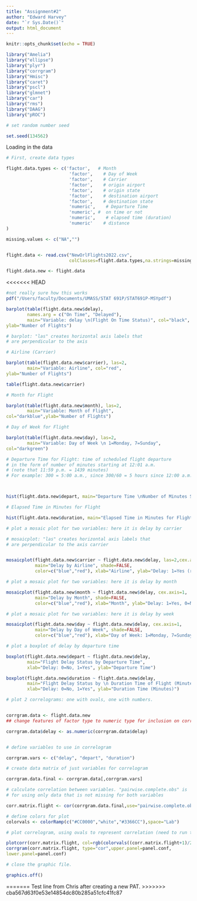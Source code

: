 ```yaml
---
title: "Assignment#2"
author: "Edward Harvey"
date: "`r Sys.Date()`"
output: html_document
---
```


```r
knitr::opts_chunk$set(echo = TRUE)
```


```r
library("Amelia")
library("ellipse")
library("plyr")
library("corrgram")
library("Hmisc")
library("caret")
library("pscl")
library("glmnet")
library("car")
library("rms")
library("DAAG")
library("pROC")

# set random number seed

set.seed(134562)
```




Loading in the data
```r
# First, create data types

flight.data.types <- c('factor',   # Month
                        'factor',    # Day of Week 
                        'factor',    # Carrier 
                        'factor',    # origin airport
                        'factor',    # origin state
                        'factor',    # destination airport
                        'factor',    # destination state
                        'numeric',    # Departure Time
                        'numeric', #  on time or not 
                        'numeric',    # elapsed time (duration)
                        'numeric'    # distance
)

missing.values <- c("NA","")


flight.data <- read.csv("NewOrlFlights2022.csv",
                        colClasses=flight.data.types,na.strings=missing.values)

flight.data.new <- flight.data
```

<<<<<<< HEAD

```r
#not really sure how this works
pdf("/Users/faculty/Documents/UMASS/STAT 691P/STAT691P-MSYpdf")
```


```r
barplot(table(flight.data.new$delay),
        names.arg = c("On Time", "Delayed"),
        main="Variable: delay \n(Flight On Time Status)", col="black",
ylab="Number of Flights")
```


```r
# barplot: "las" creates horizontal axis labels that
# are perpendicular to the axis

# Airline (Carrier)

barplot(table(flight.data.new$carrier), las=2,
        main="Variable: Airline", col="red",
ylab="Number of Flights")

table(flight.data.new$carrier)
```


```r
# Month for Flight

barplot(table(flight.data.new$month), las=2,
        main="Variable: Month of Flight",
col="darkblue",ylab="Number of Flights")
```


```r
# Day of Week for Flight

barplot(table(flight.data.new$day), las=2,
        main="Variable: Day of Week \n 1=Monday, 7=Sunday",
col="darkgreen")
```


```r
# Departure Time for Flight: time of scheduled flight departure 
# in the form of number of minutes starting at 12:01 a.m. 
# (note that 11:59 p.m. = 1439 minutes)
# For example: 300 = 5:00 a.m., since 300/60 = 5 hours since 12:00 a.m.



hist(flight.data.new$depart, main="Departure Time \nNumber of Minutes Starting at 12:01 a.m.", xlab = NULL, col="red")
```


```r
# Elapsed Time in Minutes for Flight

hist(flight.data.new$duration, main="Elapsed Time in Minutes for Flight", xlab = NULL, col="darkviolet")
```


```r
# plot a mosaic plot for two variables: here it is delay by carrier

# mosaicplot: "las" creates horizontal axis labels that
# are perpendicular to the axis carrier


mosaicplot(flight.data.new$carrier ~ flight.data.new$delay, las=2,cex.axis=0.7,
           main="Delay by Airline", shade=FALSE, 
           color=c("blue","red"), xlab="Airline", ylab="Delay: 1=Yes (red), 0=No (blue)")
```


```r
# plot a mosaic plot for two variables: here it is delay by month

mosaicplot(flight.data.new$month ~ flight.data.new$delay, cex.axis=1,
           main="Delay by Month", shade=FALSE, 
           color=c("blue","red"), xlab="Month", ylab="Delay: 1=Yes, 0=No")
```


```r
# plot a mosaic plot for two variables: here it is delay by week

mosaicplot(flight.data.new$day ~ flight.data.new$delay, cex.axis=1,
           main="Delay by Day of Week", shade=FALSE, 
           color=c("blue","red"), xlab="Day of Week: 1=Monday, 7=Sunday", ylab="Delay: 1=Yes, 0=No")
```


```r
# plot a boxplot of delay by departure time

boxplot(flight.data.new$depart ~ flight.data.new$delay, 
        main="Flight Delay Status by Departure Time",
        xlab="Delay: 0=No, 1=Yes", ylab="Departure Time")
```


```r
boxplot(flight.data.new$duration ~ flight.data.new$delay, 
        main="Flight Delay Status by \n Duration Time of Flight (Minutes)",
        xlab="Delay: 0=No, 1=Yes", ylab="Duration Time (Minutes)")
```


```r
# plot 2 correlograms: one with ovals, one with numbers.


corrgram.data <- flight.data.new
## change features of factor type to numeric type for inclusion on correlogram

corrgram.data$delay <- as.numeric(corrgram.data$delay)


# define variables to use in correlogram

corrgram.vars <- c("delay", "depart", "duration")

# create data matrix of just variables for correlogram

corrgram.data.final <- corrgram.data[,corrgram.vars]

# calculate correlation between variables. "pairwise.complete.obs" is
# for using only data that is not missing for both variables

corr.matrix.flight <- cor(corrgram.data.final,use="pairwise.complete.obs")

# define colors for plot
colorvals <- colorRamp(c("#CC0000","white","#3366CC"),space="Lab")
```


```r
# plot correlogram, using ovals to represent correlation (need to run these 2 lines of code together)

plotcorr(corr.matrix.flight, col=rgb(colorvals((corr.matrix.flight+1)/2), maxColorValue=255))
corrgram(corr.matrix.flight, type="cor",upper.panel=panel.conf,
lower.panel=panel.conf)

# close the graphic file.

graphics.off()


```


=======
Test line from Chris after creating a new PAT.
>>>>>>> cba567d63f0e53e14854dc80b285a51cfc41fc87
